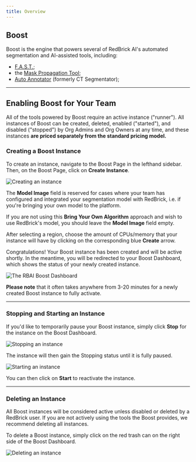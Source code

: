 ```yaml
---
title: Overview
---
```


## Boost

Boost is the engine that powers several of RedBrick AI's automated segmentation and AI-assisted tools, including:

* [F.A.S.T.](/annotation-and-viewer/segmentation/segmentation-tools#fast-automated-segmentation-tool-f.a.s.t);
* the [Mask Propagation Tool](/annotation-and-viewer/segmentation/segmentation-tools#mask-propagation-tool);
* [Auto Annotator](./auto-annotator) (formerly CT Segmentator);

***

## Enabling Boost for Your Team

All of the tools powered by Boost require an active instance ("runner"). All instances of Boost can be created, deleted, enabled ("started"), and disabled ("stopped") by Org Admins and Org Owners at any time, and these instances **are priced separately from the standard pricing model.**

### Creating a Boost Instance

To create an instance, navigate to the Boost Page in the lefthand sidebar. Then, on the Boost Page, click on **Create Instance**.

<Frame caption="Creating an instance">
  <img src="/assets/images/dashboard/boost/create-instance.png" alt="Creating an instance" />
</Frame>

The **Model Image** field is reserved for cases where your team has configured and integrated your segmentation model with RedBrick, i.e. if you're bringing your own model to the platform.

If you are not using this **Bring Your Own Algorithm** approach and wish to use RedBrick's model, you should leave the **Model Image** field empty.

After selecting a region, choose the amount of CPUs/memory that your instance will have by clicking on the corresponding blue **Create** arrow.

Congratulations! Your Boost instance has been created and will be active shortly. In the meantime, you will be redirected to your Boost Dashboard, which shows the status of your newly created instance.

<Frame caption="The RBAI Boost Dashboard">
  <img src="/assets/images/dashboard/boost/boost.png" alt="The RBAI Boost Dashboard" />
</Frame>

**Please note** that it often takes anywhere from 3-20 minutes for a newly created Boost instance to fully activate.

***

### Stopping and Starting an Instance

If you'd like to temporarily pause your Boost instance, simply click **Stop** for the instance on the Boost Dashboard.

<Frame>
  <img src="/assets/images/dashboard/boost/model-stop.png" alt="Stopping an instance" />
</Frame>

The instance will then gain the Stopping status until it is fully paused.

<Frame>
  <img src="/assets/images/dashboard/boost/model-start.png" alt="Starting an instance" />
</Frame>

You can then click on **Start** to reactivate the instance.

***

### Deleting an Instance

All Boost instances will be considered active unless disabled or deleted by a RedBrick user. If you are not actively using the tools the Boost provides, we recommend deleting all instances.

To delete a Boost instance, simply click on the red trash can on the right side of the Boost Dashboard.

<Frame caption="Deleting an instance">
  <img src="/assets/images/dashboard/boost/model-delete.png" alt="Deleting an instance" />
</Frame>

